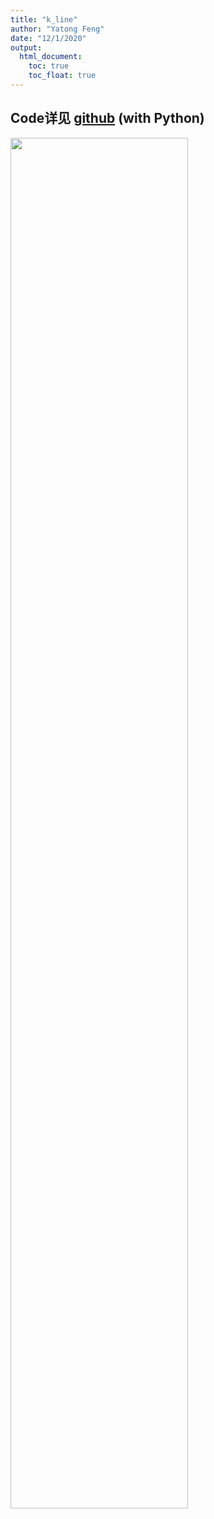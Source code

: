 ```yaml
---
title: "k_line"
author: "Yatong Feng"
date: "12/1/2020"
output: 
  html_document:
    toc: true
    toc_float: true
---
```


## Code详见 [github](https://github.com/tiffanyfeng520/Stock/blob/master/Result/K_line.py)  (with Python)

<img src="image/a.png" style="width:75%">

